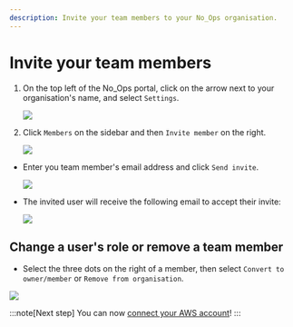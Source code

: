 ```yaml
---
description: Invite your team members to your No_Ops organisation.
---
```



# Invite your team members

1. On the top left of the No_Ops portal, click on the arrow next to your organisation's name, and select `Settings`.

   <Image src="/docs/organisation_settings.webp" />

2. Click `Members` on the sidebar and then `Invite member` on the right.

   <Image src="/docs/organisation/invite/invite_member.webp" />

- Enter you team member's email address and click `Send invite`.

  <Image src="/docs/organisation/invite/invite_member_dialog.webp" />

- The invited user will receive the following email to accept their invite:

  <Image src="/docs/organisation/invite/invite_email.webp" />

## Change a user's role or remove a team member

- Select the three dots on the right of a member, then select `Convert to owner/member` or `Remove from organisation`.

<Image src="/docs/organisation/invite/member_actions.webp" />

:::note[Next step]
You can now [connect your AWS account](../connect-aws-account.mdx)!
:::
